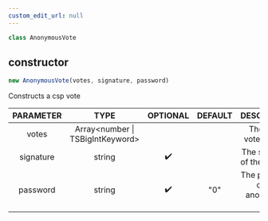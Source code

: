 ```yaml
---
custom_edit_url: null
---
```


```ts
class AnonymousVote
```

<div>

</div>

## constructor
```ts
new AnonymousVote(votes, signature, password)
```

<div>

</div>

Constructs a csp vote

|PARAMETER|TYPE|OPTIONAL|DEFAULT|DESCRIPTION|
|:---:|:---:|:---:|:---:|:---:|
|votes|Array&lt;number \| TSBigIntKeyword&gt;|||The list of votes values|
|signature|string|✔️||The signature of the payload|
|password|string|✔️|"0"|The password of the anonymous vote|

